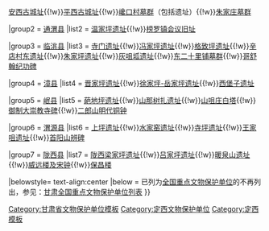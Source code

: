 {{Navbox
|name = 定西市境内的甘肃省文物保护单位
|title = [[定西市境内的甘肃省文物保护单位列表|定西市境内的甘肃省文物保护单位]]
|titlestyle =
|image =
|style = text-align:left;
|groupstyle = text-align:center;
|state = {{{state<includeonly>|collapsed</includeonly>}}}
|above =

|group1 = [[安定区 (定西市)|安定区]]
|list1 = [[定西堡子坪遗址]]{{!w}}[[安西古城址]]{{!w}}[[平西古城址]]{{!w}}[[巉口村墓群]]（包括遗址）{{!w}}[[朱家庄墓群]]

|group2 = [[通渭县]]
|list2 = [[温家坪遗址]]{{!w}}[[榜罗镇会议旧址]]

|group3 = [[临洮县]]
|list3 = [[寺门遗址]]{{!w}}[[冯家坪遗址]]{{!w}}[[格致坪遗址]]{{!w}}[[辛店村东遗址]]{{!w}}[[朱家坪遗址]]{{!w}}[[灰咀坬遗址]]{{!w}}[[东二十里铺墓群]]{{!w}}[[哥舒翰纪功碑]]

|group4 = [[漳县]]
|list4 = [[晋家坪遗址]]{{!w}}[[徐家坪-岳家坪遗址]]{{!w}}[[西堡子遗址]]

|group5 = [[岷县]]
|list5 = [[葩地坪遗址]]{{!w}}[[山那树扎遗址]]{{!w}}[[山咀庄白塔]]{{!w}}[[御制大崇教寺碑]]{{!w}}[[二郎山明代铜钟]]

|group6 = [[渭源县]]
|list6 = [[上坪遗址]]{{!w}}[[水家窑遗址]]{{!w}}[[寺坪遗址]]{{!w}}[[王家咀遗址]]{{!w}}[[首阳山辨碑]]

|group7 = [[陇西县]]
|list7 = [[陇西梁家坪遗址]]{{!w}}[[吕家坪遗址]]{{!w}}[[暖泉山遗址]]{{!w}}[[威远楼及宋钟]]{{!w}}[[保昌楼]]

|belowstyle= text-align:center
|below = 已列为[[全国重点文物保护单位]]的不再列出，参见：[[甘肃全国重点文物保护单位列表]]
}}<noinclude>
[[Category:甘肃省文物保护单位模板]]
[[Category:定西文物保护单位]]
[[Category:定西模板]]
</noinclude>